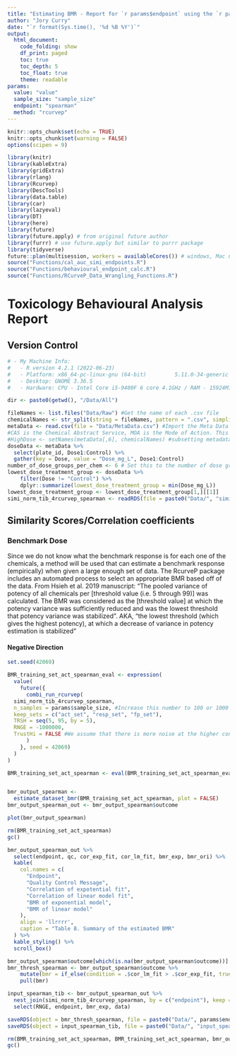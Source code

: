 ```yaml
---
title: "Estimating BMR - Report for `r params$endpoint` using the `r params$method` method with sample size of `r params$sample_size`"
author: "Jory Curry"
date: "`r format(Sys.time(), '%d %B %Y')`"
output: 
  html_document:
    code_folding: show
    df_print: paged
    toc: true
    toc_depth: 5
    toc_float: true
    theme: readable
params:
  value: "value"
  sample_size: "sample_size"
  endpoint: "spearman"
  method: "rcurvep"
---
```


```r
knitr::opts_chunk$set(echo = TRUE)
knitr::opts_chunk$set(warning = FALSE)
options(scipen = 9)
```

```r
library(knitr)
library(kableExtra)
library(gridExtra)
library(rlang)
library(Rcurvep)
library(DescTools)
library(data.table)
library(car)
library(lazyeval)
library(DT)
library(here)
library(future) 
library(future.apply) # from original future author
library(furrr) # use future.apply but similar to purrr package
library(tidyverse)
future::plan(multisession, workers = availableCores()) # windows, Mac needs multicore
source("Functions/cal_auc_simi_endpoints.R")
source("Functions/behavioural_endpoint_calc.R")
source("Functions/RCurveP_Data_Wrangling_Functions.R")
```



# Toxicology Behavioural Analysis Report

## Version Control
```r
# - My Machine Info:
#   - R version 4.2.1 (2022-06-23)
#   - Platform: x86_64-pc-linux-gnu (64-bit)         5.11.0-34-generic / Ubuntu 22.04.1 LTS
#   - Desktop: GNOME 3.36.5
#   - Hardware: CPU - Intel Core i5-9400F 6 core 4.1GHz / RAM - 15924MiB
```


```r
dir <- paste0(getwd(), "/Data/All")
```

```r
fileNames <- list.files("Data/Raw") #Get the name of each .csv file
chemicalNames <- str_split(string = fileNames, pattern = ".csv", simplify = TRUE)[,1] #Identify the chemicals included in the files
metaData <- read.csv(file = "Data/MetaData.csv") #Import the Meta Data that includes information about the data in the folders
#CAS is the Chemical Abstract Service, MOA is the Mode of Action. This table includes useful information about the exposure concentrations for each chemical dose in mg/L. We'll use this later to create our final data frame
#HighDose <- setNames(metaData[,6], chemicalNames) #subsetting metadata
doseData <- metaData %>%
  select(plate_id, Dose1:Control) %>%
  gather(key = Dose, value = "Dose_mg_L", Dose1:Control)
number_of_dose_groups_per_chem <- 6 # Set this to the number of dose groups you have (including control)
lowest_dose_treatment_group <- doseData %>%
    filter(Dose != "Control") %>%
    dplyr::summarize(lowest_dose_treatment_group = min(Dose_mg_L))
lowest_dose_treatment_group <- lowest_dose_treatment_group[1,][[1]]
simi_norm_tib_4rcurvep_spearman <- readRDS(file = paste0("Data/", "simi_norm_tib_4rcurvep_spearman.rds"))
```


## Similarity Scores/Correlation coefficients

### Benchmark Dose

Since we do not know what the benchmark response is for each one of the chemicals, a method will be used that can estimate a benchmark response (empirically) when given a large enough set of data. The RcurveP package includes an automated process to select an appropriate BMR based off of the data. From Hsieh et al. 2019 manuscript: "The pooled variance of potency of all chemicals per [threshold value (i.e. 5 through 99)] was calculated. The BMR was considered as the [threshold value] at which the potency variance was sufficiently reduced and was the lowest threshold that potency variance was stabilized". AKA, "the lowest threshold (which gives the highest potency), at which a decrease of variance in potency estimation is stabilized"

#### Negative Direction

```r

set.seed(42069)

BMR_training_set_act_spearman_eval <- expression(
  value(
    future({
      combi_run_rcurvep(
  simi_norm_tib_4rcurvep_spearman,
  n_samples = params$sample_size, #Increase this number to 100 or 1000 for better results (takes a long time to run)
  keep_sets = c("act_set", "resp_set", "fp_set"),
  TRSH = seq(5, 95, by = 5),
  RNGE = -1000000,
  TrustHi = FALSE #We assume that there is more noise at the higher concentration, so if two correction sets are equal, go with the lower concentration set
      )
    }, seed = 42069)
  )
)

BMR_training_set_act_spearman <- eval(BMR_training_set_act_spearman_eval)



```

```r
bmr_output_spearman <-
  estimate_dataset_bmr(BMR_training_set_act_spearman, plot = FALSE)
bmr_output_spearman_out <- bmr_output_spearman$outcome

plot(bmr_output_spearman)
```

```r
rm(BMR_training_set_act_spearman)
gc()
```

```r
bmr_output_spearman_out %>%
  select(endpoint, qc, cor_exp_fit, cor_lm_fit, bmr_exp, bmr_ori) %>%
  kable(
    col.names = c(
      "Endpoint",
      "Quality Control Message",
      "Correlation of expotential fit",
      "Correlation of linear model fit",
      "BMR of exponential model",
      "BMR of linear model"
    ),
    align = 'llrrrr',
    caption = "Table 8. Summary of the estimated BMR"
  ) %>%
  kable_styling() %>%
  scroll_box()
```

```r
bmr_output_spearman$outcome[which(is.na(bmr_output_spearman$outcome))] = 0
bmr_thresh_spearman <- bmr_output_spearman$outcome %>%
    mutate(bmr = if_else(condition = .$cor_lm_fit > .$cor_exp_fit, true = .$bmr_ori, false = .$bmr_exp)) %>%
    pull(bmr)

input_spearman_tib <- bmr_output_spearman_out %>%
  nest_join(simi_norm_tib_4rcurvep_spearman, by = c("endpoint"), keep = TRUE, name = "data") %>%
  select(RNGE, endpoint, bmr_exp, data)

saveRDS(object = bmr_thresh_spearman, file = paste0("Data/", params$endpoint, "_", params$method, "BMR.rds"))
saveRDS(object = input_spearman_tib, file = paste0("Data/", "input_spearman_tib.rds"))
```

```r
rm(BMR_training_set_act_spearman, BMR_training_set_act_spearman, bmr_output_spearman, bmr_output_spearman, bmr_output)
gc()
```
